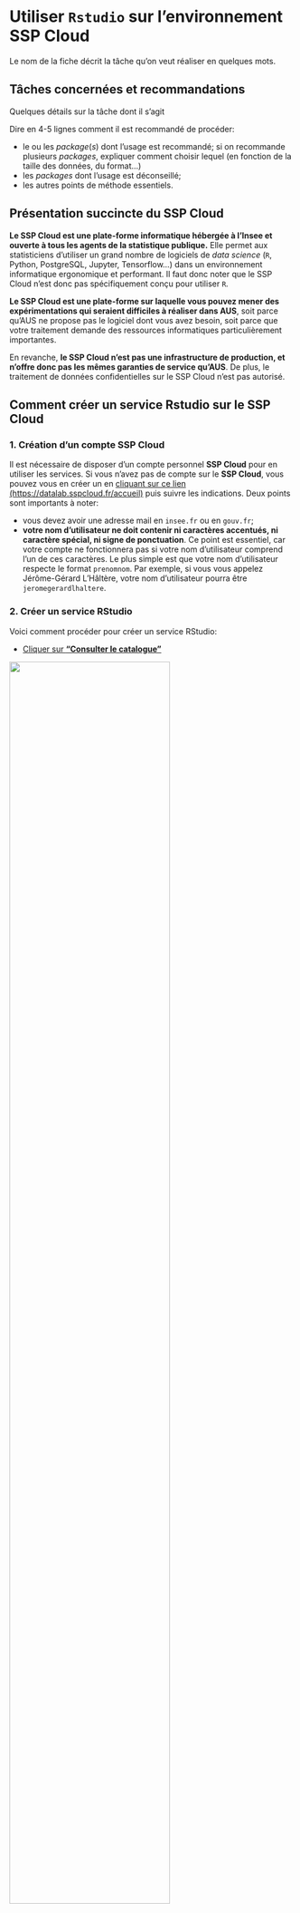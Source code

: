 # Utiliser `Rstudio` sur l'environnement SSP Cloud

Le nom de la fiche décrit la tâche qu'on veut réaliser en quelques mots.

## Tâches concernées et recommandations

Quelques détails sur la tâche dont il s'agit

::: {.recommandation data-latex=""}

Dire en 4-5 lignes comment il est recommandé de procéder:

* le ou les *package*(*s*) dont l'usage est recommandé; si on recommande plusieurs *packages*, expliquer comment choisir lequel (en fonction de la taille des données, du format...)
* les *packages* dont l'usage est déconseillé; 
* les autres points de méthode essentiels.
:::

## Présentation succincte du SSP Cloud

**Le SSP Cloud est une plate-forme informatique hébergée à l'Insee et ouverte à tous les agents de la statistique publique.** Elle permet aux statisticiens d'utiliser un grand nombre de logiciels de _data science_ (`R`, Python, PostgreSQL, Jupyter, Tensorflow...) dans un environnement informatique ergonomique et performant. Il faut donc noter que le SSP Cloud n'est donc pas spécifiquement conçu pour utiliser `R`.

**Le SSP Cloud est une plate-forme sur laquelle vous pouvez mener des expérimentations qui seraient difficiles à réaliser dans AUS**, soit parce qu'AUS ne propose pas le logiciel dont vous avez besoin, soit parce que votre traitement demande des ressources informatiques particulièrement importantes.

En revanche, **le SSP Cloud n'est pas une infrastructure de production, et n'offre donc pas les mêmes garanties de service qu'AUS**. De plus, le traitement de données confidentielles sur le SSP Cloud n'est pas autorisé.


## Comment créer un service Rstudio sur le SSP Cloud

### 1. Création d'un compte SSP Cloud

Il est nécessaire de disposer d'un compte personnel **SSP Cloud** pour en utiliser les services. Si vous n'avez pas de compte sur le **SSP Cloud**, vous pouvez vous en créer un en [cliquant sur ce lien (https://datalab.sspcloud.fr/accueil)](https://datalab.sspcloud.fr/accueil) puis suivre les indications. Deux points sont importants à noter:

- vous devez avoir une adresse mail en `insee.fr`  ou en `gouv.fr`;
- **votre nom d'utilisateur ne doit contenir ni caractères accentués, ni caractère spécial, ni signe de ponctuation**. Ce point est essentiel, car votre compte ne fonctionnera pas si votre nom d'utilisateur comprend l'un de ces caractères. Le plus simple est que votre nom d'utilisateur respecte le format `prenomnom`. Par exemple, si vous vous appelez Jérôme-Gérard L'Hâltère, votre nom d'utilisateur pourra être `jeromegerardlhaltere`.

### 2. Créer un service RStudio

Voici comment procéder pour créer un service RStudio:

- [Cliquer sur **"Consulter le catalogue"**](https://datalab.sspcloud.fr/my-lab/catalogue)  

![](./pics/SSPCloud/99_SSPCloud_0.png){width=75%}

- La fenêtre suivante s'affiche. Elle ne contient pour le moment qu'un seul dossier nommé `datascience`. Cliquer sur le petit dossier, en bas à droite.

![](./pics/SSPCloud/99_SSPCloud_2.png){width=75%}

- Vous accédez alors à la liste des services. En faisant défiler la page, vous trouverez facilement la fiche Rstudio (voir l'image suivante). VOus pouvez alors cliquer sur l'image ![](./pics/SSPCloud/99_SSPCloud_3_Plus.png){width="40"} de la fiche RStudio.

![](./pics/SSPCloud/99_SSPCloud_1.png){width=75%}


- Dans la page qui s'affiche, vous pouvez définir les options de votre service Rstudio (voir la section [Définir les options d'un service Rstudio]). Vous pouvez lancer le service en cliquant sur **Créer votre service**.

![](./pics/SSPCloud/99_SSPCloud_3.png){width=75%}

### 3. Se connecter à un service Rstudio

Une fois que votre service `RStudio` est créé, il faut vous connecter à ce service. Pour ce faire, il faut vous identifier avec un nom d'utilisateur et un _password_. Pour récupérer votre _password_, le plus simple est de cliquer sur la clé bleue (voir image suivante) : vous copiez ainsi votre mot de passe.


![](./pics/SSPCloud/99_SSPCloud_4bis.png){width=75%}

Vous pouvez ensuite vous connecter au service en cliquant sur l'icône ![](./pics/SSPCloud/Se_connecter_service.png){width="40"} (voir image précédente). Les identifiants sont :  

- `Username` : `rstudio`;
- `Password` : le _password_ copié précédemment (il suffit de faire `Ctrl + V`).

![](./pics/SSPCloud/99_SSPCloud_5bis.png){width=75%}

L'interface habituelle de RStudio s'affiche alors dans la fenêtre.

![](./pics/SSPCloud/99_SSPCloud_6.png){width=75%}

## Définir les options d'un service Rstudio

Lors de la création de votre service Rstudio, vous pouvez définir les options du service en naviguant dans les différents onglets de l'interface du SSP Cloud (cadre rouge). 

![](./pics/SSPCloud/99_SSPCloud_4bis.png){width=75%}

Les principales options sont les suivantes:

- L'**option `mem`** (dans l'onglet `service`) définit la quantité maximale de mémoire vive (mesurée en Mo) que votre service Rstudio peut utiliser. **Cette option est particulièrement importante** et vous devez choisir soigneusement sa valeur: si vos traitements requièrent plus de mémoire que la valeur de `mem`, la seule solution consiste à lancer un autre service Rstudio avec une valeur de `mem` plus élevée. Il est conseillé d'utiliser 10000 comme valeur par défaut.
- L'**option `cpu`** (dans l'onglet `service`) définit le nombre minimal de processeurs alloués à votre service Rstudio. Contrairement à l'option `mem`, il ne s'agit pas d'un maximum, une valeur basse ne risque donc pas de bloquer vos traitements. Il est conseillé d'utiliser 2 comme valeur par défaut.
- L'**option `custom name`** (dans l'onglet `Onyxia`) permet de définir le nom de votre service. Cette option n'a aucun impact sur le fonctionnement de votre service, mais peut vous aider à vous y retrouver si vous avez plusieurs services Rstudio en parallèle.
- L'**option `Enable IP protection`** (dans l'onglet `Networking`) est une option de sécurité informatique très contraignante, qui est activée par défaut. Il est conseillé de la désactiver, en particulier si vous souhaitez utiliser votre service Rstudio pendant plusieurs jours.


## Utiliser des données stockées sur le système de stockage S3

### Pourquoi utiliser S3 sur le SSP Cloud?

Le SSP Cloud propose des environnements (comme les services Rstudio, Jupyter, etc. [LIEN VERS PARTIE PERTINENTE]) pour exécuter des programmes informatiques. Ces environnements sont **temporaires par définition** (quelques heures ou quelques jours), et ne sont donc pas destinés à stocker des données ou des programmes infomatiques. Cela a pour conséquence que les programmes informatiques et les données doivent être stockés dans d'autres espaces:

* *stockage des codes*: il est nécessaire d'utiliser une plate-forme de développement pour stocker des programmes informatiques, tel que [Gitlab](www.gitlab.com) ou [Github](www.github.com). L'usage du Gitlab interne de l'Insee est présenté dans la fiche [LIEN A FAIRE].
* *stockage des données*:  la plateforme SSP Cloud propose un système de stockage de données nommé S3. Depuis votre service Rstudio, vous pourrez facilement accéder à des données stockées sur S3 grâ au _package_ `aws.s3`.

::: {.remarque data-latex=""}
Voici deux règles à respecter pour faire un bon de ces deux espaces de stockage: 

* Les plate-formes telles que Gitlab ou Github ne doivent **jamais** être utilisées pour stocker des données.
* Le système de stockage S3 ne doit pas **jamais** être utilisé pour stocker des données confidentielles.
:::

### Qu'est-ce que le système de stockage S3?

Le système S3 (*Simple Storage System*) est un système de stockage développé par Amazon et qui est maintenant devenu une référence. Il s'agit d'une architecture à la fois sécurisée (données cryptées, accès restreints) et performante.

Le concept central du système S3 est le *bucket*. Un *bucket* est un espace (privé ou partagé) où on peut stocker une arborescence de fichiers. Pour accéder aux fichiers figurant dans un *bucket* privé, il fournir des jetons d'accès (l'équivalent d'un mot de passe) reconnus par le serveur de stockage. On peut alors lire et écrire dans le *bucket*.

### Explorer son dépôt de fichiers

Il est possible d'utiliser l'interface du `SSP Cloud` pour explorer les fichiers présents dans S3 ainsi qu'ajouter ou télécharger manuellement des fichiers. Le raccourci pour accéder aux fichiers disponibles se trouve en bas à droite de la fenêtre du `SSP Cloud`:

![](./pics/SSPcloud/minio/onyxia_files.png){width=75%}

En cliquant dessus, on obtient la liste des *buckets* auxquels on a accès, 
par exemple ici le *bucket* `XXXX`:

![](./pics/SSPcloud/minio/onyxia_files2.png){width=75%}

Il est possible de naviguer dans l'arborescence depuis cette fenêtre afin,
par exemple, de récupérer un chemin qu'on va utiliser avec `R`

![](./pics/SSPcloud/minio/onyxia_files3.png){width=75%}




### Utiliser S3 avec un service Rstudio

Lorsqu'on crée un service Rstudio, des droits d'accès temporaires au système S3 sont automatiquement initialisés. Ces droits permettent de communiquer avec le serveur de stockage, mais leur usage est complexe. Heureusement, il existe le _package_ `aws.s3` simplifie beaucoup les interactions entre le service Rstudio et S3 en proposant des fonctions de lecture et d'écritures similaires à celles existantes pour lire ou écrire un fichier depuis un poste personnel.

#### Vérifier les droits d'accès à un *bucket*

Imaginons qu'on souhaite accéder depuis un service Rstudio au _bucket_ nommé `donnees-insee` qui contient des fichiers d'exemples ([lien](https://datalab.sspcloud.fr/mes-fichiers/donnees-insee)). Le service Rstudio dispose déjà des droits d'accès au système S3, il n'y a donc pas besoin de les configurer. Pour lister l'ensemble des fichiers disponibles dans ce _bucket_, il suffit de charger le _package_ `aws.s3` et d'exécuter la commande `get_bucket()`. Cette commande donne quelques informations sur les fichiers stockés dans le _bucket_: nom et emplacement, taille et date de dernière modification. 

```r
# Attention cet exemple renvoie un très nombre de résultats
library(aws.s3)
get_bucket("donnees-insee", region = "")
```

::: {.conseil data-latex=""}
La commande `get_bucket()` peut renvoyer un grand nombre de résultats si le _bucket_ contient un grand nombre de fichiers. Le _bucket_ `donnees-insee` contient ainsi plus de 1000 fichiers. Il est donc conseillé d'utiliser l'option `prefix` pour restreindre le chemin des fichiers que l'on souhaite lister. Par exemple, le code suivant fournit la liste des fichiers situés dans le répertoire `ESTEL/2015` du _bucket_ `donnees.insee`:

```r
library(aws.s3)
get_bucket("donnees-insee", region = "", prefix = "ESTEL/2015")
```
:::

#### Lire les fichiers d'un *bucket*

Une fois que l'on connaît l'emplacement d'un objet dans un _bucket_, on peut l'importer dans le service Rstudio avec la fonction `s3read_using()`. Cette fonction permet d'importer n'importe quel objet, mais nécessite que l'on précise la fonction à utiliser pour lire l'objet. Les arguments de `s3read_using()` sont les suivants:

- `FUN`: la fonction à utiliser pour lire le fichier; cet argument doit être écrit sous la forme `package::function`;
- `object`: le chemin du fichier à importer;
- `bucket`: le _bucket_ dans lequel se trouve l'objet;
- `opts`: les options.

Dans l'exemple qui suit, on souhaite importer données du dispositif Filosofi 2017 agrégées par communes, qui sont stockées dans le chemin `/FILOSOFI/2017/FILOSOFI_COM.csv` dans le *bucket* `donnees-insee`. On importe ces données avec la fonction `fread()` du _package_ `data.table`. Vous pouvez consulter la fiche [Importer des fichiers plats (`.csv`, `.tsv`, `.txt`)] pour une présentation détaillée de cette fonction.

```r
df <- 
  aws.s3::s3read_using(
    FUN = data.table::fread,
    # Mettre les options de FUN ici
    object = "/FILOSOFI/2016/FILOSOFI_COM.csv",
    bucket = "donnees-insee",
    opts = list("region" = "")
  )
```

Il est possible d'utiliser toutes les options de la fonction d'importation, en les ajoutant immédiatement après l'argument `FUN`. Ainsi, dans l'exemple qui suit, les options `nrows` et `select` de la fonction `fread()` sont utilisées pour importer uniquement les 1000 premières lignes du fichier, et pour sélectionner trois colonnes.

```r
df2 <- 
  aws.s3::s3read_using(
    FUN = data.table::fread,
    # Les options de fread sont ici
    nrows = 1000L,
    select = c("CODGEO", "LIBGEO", "TP6016"),
    object = "/FILOSOFI/2016/FILOSOFI_COM.csv",
    bucket = "donnees-insee",
    opts = list("region" = "")
  )
```


#### Ecrire un fichier dans un *bucket*
Si les jetons d'accès à un bucket sont périmés, ou si le nom du bucket est mal
orthographié, `R` renverra l'erreur suivante

~~~r
Error in parse_aws_s3_response(r, Sig, verbose = verbose) : 
  Forbidden (HTTP 403).
~~~

Il est également possible de faire une requête pour chercher un fichier dans 
un dossier au sein de l'arborescence du bucket. Par exemple, dans le *bucket*
`donnees-insee` auquel tout utilisateur du SSP-Cloud a accès, on peut
lister les fichiers présents dans le dossier `ETAT_CIVIL`:


```r
aws.s3::get_bucket("donnees-insee", prefix = "ETAT_CIVIL", region = "")
```
~~~text
Bucket: donnees-insee 

$Contents
Key:            ETAT_CIVIL/2018/DECES_COM_0817.csv 
LastModified:   2020-10-06T20:58:14.674Z 
ETag:           "96227fed503493eb5f1aa6fb85af3622" 
Size (B):       1969776 
Owner:           
Storage class:  STANDARD 

$Contents
Key:            ETAT_CIVIL/2019/DECES_COM_0918.csv 
LastModified:   2020-10-06T20:58:15.817Z 
ETag:           "92ac1845874da27bb61e8f5173b3f312" 
Size (B):       1950859 
Owner:           
Storage class:  STANDARD 

$Contents
Key:            ETAT_CIVIL/2019/NAISSANCES_COM_0918.csv 
LastModified:   2020-10-06T21:18:52.326Z 
ETag:           "609e8b42abd5b82b0a7b9aadabe08b5c" 
Size (B):       1970893 
Owner:           
Storage class:  STANDARD 

$Contents
Key:            ETAT_CIVIL/2019/PRENOM_DEP.csv 
LastModified:   2020-10-06T21:19:33.886Z 
ETag:           "d550d74aed71db1862d74051a3795103-9" 
Size (B):       88760691 
Owner:           
Storage class:  STANDARD 

$Contents
Key:            ETAT_CIVIL/2019/PRENOM_NAT.csv 
LastModified:   2020-10-06T21:18:59.352Z 
ETag:           "fc429c25afa83b68b1564aa2b89caeef-2" 
Size (B):       13834168 
Owner:           
Storage class:  STANDARD 

$Contents
Key:            ETAT_CIVIL/2020/DECES_COM_1019.csv 
LastModified:   2020-10-06T20:58:16.467Z 
ETag:           "5cb9f547c306b64339419957b6d626ce" 
Size (B):       1079283 
Owner:           
Storage class:  STANDARD 

$Contents
Key:            ETAT_CIVIL/2020/NAISSANCES_COM_1019.csv 
LastModified:   2020-10-06T21:18:53.929Z 
ETag:           "8650985234abd361bf0eb83ebe7946e3" 
Size (B):       1097015 
Owner:           
Storage class:  STANDARD 
~~~

## Ecriture

```r
df <- data.frame(
  x = rnorm(10),
  y = rnorm(10)
)


aws.s3::s3write_using(
  df,
  FUN = data.table::fwrite,
  object = "data/test.csv",
  bucket = XXXXX,
  opts = list("region" = "")
)


df2 <- aws.s3::s3read_using(
  FUN = data.table::fread,
  object = "data/test.csv",
  bucket = XXXXX,
  opts = list("region" = "")
)
```


## Liens utiles

- Le salon Tchap [SSPCloud](https://www.tchap.gouv.fr/#/room/#SSPCloudXDpAw6v:agent.finances.tchap.gouv.fr)
- Le salon Tchap d'assistance aux utilisateurs des **Logiciels Statistiques et Libre Service** [Insee - Outils Stats V2](https://www.tchap.gouv.fr/#/room/#InseeOutilsStatsv2wtxSdth:agent.finances.tchap.gouv.fr)


